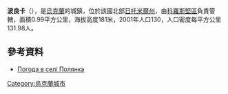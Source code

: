 {{coord|50|49|27|N|28|45|19|E|scale:30000|display=title}}

'''波良卡'''（{{lang-uk|Полянка}}），是[[烏克蘭|烏克蘭]]的城鎮，位於該國北部[[日托米爾州|日托米爾州]]，由[[科羅斯堅區|科羅斯堅區]]負責管轄，面積0.99平方公里，海拔高度181米，2001年人口130，人口密度每平方公里131.98人。

==參考資料==
* [http://weather.in.ua/ua/zhitomirskaja/21227 Погода в селі Полянка] {{Wayback|url=http://weather.in.ua/ua/zhitomirskaja/21227 |date=20111219125642 }}

{{Ukraine-geo-stub}}
[[Category:烏克蘭城市|Category:烏克蘭城市]]